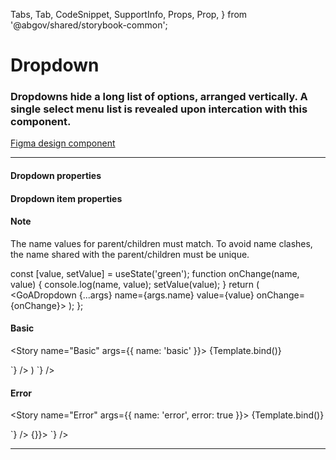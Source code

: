   Tabs,
  Tab,
  CodeSnippet,
  SupportInfo,
  Props,
  Prop,
} from '@abgov/shared/storybook-common';

<Meta title="Components/Dropdown" />

# Dropdown

### Dropdowns hide a long list of options, arranged vertically. A single select menu list is revealed upon intercation with this component.

[Figma design component](https://www.figma.com/file/3pb2IK8s2QUqWieH79KdN7/%E2%9D%96-Components-%7C-DIO-DS?node-id=700%3A7316)

---

#### Dropdown properties

<Props showTabs={true}>
  <Prop
    name="name"
    type="string"
    required="true"
    description="Must be unique in the rendered view and must match the children's name"
  />
  <Prop
    name="value"
    type="string"
    description="Stores the value of the item selected from the dropdown"
  />
  <Prop
    name="leadingIcon"
    type="GoAIconType"
    description="Show an icon to the left of the dropdown option"
  />
  <Prop
    name="maxHeight"
    type="string"
    defaultValue="276px"
    description="Maximum height of the dropdown menu items popover"
  />
  <Prop
    name="placeholder"
    type="string"
    description="The text displayed for the dropdown before a selection is made."
  />
  <Prop
    name="width"
    type="string"
    description="Override the autosized menu width"
  />
  <Prop
    name="disabled"
    type="boolean"
    defaultValue="false"
    description="Disable this control"
  />
  <Prop
    name="error"
    type="boolean"
    defaultValue="false"
    description="Show an error state"
  />
  <Prop
    name="ariaLabel"
    type="string"
    description="Defines how the selected value will be translated for the screen reader. If not specified it will fall back to the name"
  />
  <Prop
    name="_change"
    lang="angular"
    type="CustomEvent<{detail: { name: string, value: string }}>"
    description="Callback function when dropdown value is changed"
  />
  <Prop
    name="onChange"
    lang="react"
    type="(name: string, values: string[] | string) => void"
    description="Callback function when dropdown value is changed"
  />
</Props>

#### Dropdown item properties

<Props>
  <Prop
    name="name"
    type="string"
    description="Must match the name of the parent GoADropdown component"
  />
  <Prop
    name="value"
    type="string"
    description="The value of the item. This value will be contained within the onChange event"
  />
  <Prop
    name="label"
    type="string"
    description="The displayed value within the selection box. The `value` property is the fallback value."
  />
</Props>

#### Note
<Story name="Information">
  <GoACallout type="information">
    The name values for parent/children must match. To avoid name clashes, the name shared with the parent/children must be unique.
  </GoACallout>
</Story>

  const [value, setValue] = useState('green');
  function onChange(name, value) {
    console.log(name, value);
    setValue(value);
  }
  return (
    <GoADropdown {...args} name={args.name} value={value} onChange={onChange}>
      <GoADropdownOption name={args.name} value="red" label="Red" />
      <GoADropdownOption name={args.name} value="green" label="Green" />
      <GoADropdownOption name={args.name} value="blue" label="Blue" />
    </GoADropdown>
  );
};

#### Basic

<Story name="Basic" args={{ name: 'basic' }}>
  {Template.bind()}
</Story>

<Tabs>
  <Tab label="Web Component" hidden={true}>
    <CodeSnippet
      lang="html"
      code={`
      <goa-dropdown id="dropdown" name="colors">
        <goa-dropdown-item value="red" name="colors" label="Red" />
        <goa-dropdown-item value="green" name="colors" label="Green" />
        <goa-dropdown-item value="blue" name="colors" label="Blue" />
      </goa-dropdown>
    `}
    />
    <CodeSnippet
      lang="js"
      code={`
      var dropdown = document.getElementById("dropdown");
      dropdown.addEventListener("_change", e => {
        console.log("_change", e.detail);
        dropdown.setAttribute("value", e.detail.value);
      });
    `}
    />
  </Tab>
  <Tab label="Angular">
    <CodeSnippet
      lang="html"
      code={`
      <goa-dropdown 
        name="colors"
        goaValue
        [(ngModel)]="selectedColor"
        <goa-dropdown-item
          name="colors"
          *ngFor="let color of colors"
          [value]="color"
          [label]="color"
        >
        </goa-dropdown-item>
      </goa-dropdown>
    `}
    />
    <CodeSnippet
      lang="js"
      code={`
      export class MyComponent {
        colors: string[] = ['red', 'green', 'blue'];
        selectedColor: string = 'red';
      }
    `}
    />
  </Tab>
  <Tab label="React">
    <CodeSnippet
      lang="tsx"
      code={`
      const [value, setValue] = useState('green');
      function onChange(name: string, value: string | string[]) {
        setValue(value);
      }
      return (
        <GoADropdown name="colors" value={value} onChange={onChange}>
          <GoADropdownOption name="colors" value="red" label="Red" />
          <GoADropdownOption name="colors" value="green" label="Green" />
          <GoADropdownOption name="colors" value="blue" label="Blue" />
        </GoADropdown>
      )
    `}
    />
  </Tab>
</Tabs>

#### Error

<Story name="Error" args={{ name: 'error', error: true }}>
  {Template.bind()}
</Story>

<Tabs>
  <Tab label="Web Component" hidden={true}>
    <CodeSnippet
      lang="html"
      code={`
      <goa-dropdown id="dropdown" name="colors" error="true">
        <goa-dropdown-item value="red" name="colors" label="Red" />
        <goa-dropdown-item value="green" name="colors" label="Green" />
        <goa-dropdown-item value="blue" name="colors" label="Blue" />
      </goa-dropdown>
    `}
    />
  </Tab>
  <Tab label="Angular">
    <CodeSnippet
      lang="html"
      code={`
      <goa-dropdown name="colors" error="true">
        <goa-dropdown-item value="red" name="colors" label="Red"></goa-dropdown-item>
        <goa-dropdown-item value="green" name="colors" label="Green"></goa-dropdown-item>
        <goa-dropdown-item value="blue" name="colors" label="Blue"></goa-dropdown-item>
      </goa-dropdown>
    `}
    />
  </Tab>
  <Tab label="React">
    <CodeSnippet
      lang="tsx"
      code={`
      <GoADropdown name="colors" error={true} value={value} onChange={() => {}}>
        <GoADropdownOption name="colors" value="red" label="Red" />
        <GoADropdownOption name="colors" value="green" label="Green" />
        <GoADropdownOption name="colors" value="blue" label="Blue" />
      </GoADropdown>
    `}
    />
  </Tab>
</Tabs>

---

<SupportInfo />

